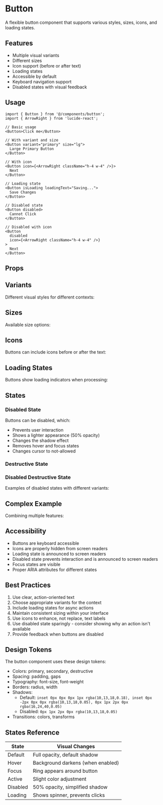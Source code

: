

<Meta of={ButtonStories} />

# Button

A flexible button component that supports various styles, sizes, icons, and loading states.

## Features

- Multiple visual variants
- Different sizes
- Icon support (before or after text)
- Loading states
- Accessible by default
- Keyboard navigation support
- Disabled states with visual feedback

## Usage

```tsx
import { Button } from '@/components/button';
import { ArrowRight } from 'lucide-react';

// Basic usage
<Button>Click me</Button>

// With variant and size
<Button variant="primary" size="lg">
  Large Primary Button
</Button>

// With icon
<Button icon={<ArrowRight className="h-4 w-4" />}>
  Next
</Button>

// Loading state
<Button isLoading loadingText="Saving...">
  Save Changes
</Button>

// Disabled state
<Button disabled>
  Cannot Click
</Button>

// Disabled with icon
<Button
  disabled
  icon={<ArrowRight className="h-4 w-4" />}
>
  Next
</Button>
```

## Props

<Controls />

## Variants

Different visual styles for different contexts:

<div className="flex items-center justify-around gap-4">
  <Story of={ButtonStories.Primary} />
  <Story of={ButtonStories.Secondary} />
  <Story of={ButtonStories.Outline} />
  <Story of={ButtonStories.Ghost} />
  <Story of={ButtonStories.Link} />
  <Story of={ButtonStories.LinkPrimary} />
  <Story of={ButtonStories.Destructive} />
</div>

## Sizes

Available size options:

<div className="flex items-center justify-around gap-4">
  <Story of={ButtonStories.Small} />
  <Story of={ButtonStories.Medium} />
  <Story of={ButtonStories.Large} />
  <Story of={ButtonStories.ExtraLarge} />
  <Story of={ButtonStories.TwoExtraLarge} />
</div>

## Icons

Buttons can include icons before or after the text:

<div className="flex items-center justify-around gap-4">
  <Story of={ButtonStories.WithIconBefore} />
  <Story of={ButtonStories.WithIconAfter} />
  <Story of={ButtonStories.IconButton} />
</div>

## Loading States

Buttons show loading indicators when processing:

<div className="flex items-center justify-around gap-4">
  <Story of={ButtonStories.Loading} />
  <Story of={ButtonStories.LoadingWithText} />
</div>

## States

### Disabled State

Buttons can be disabled, which:

- Prevents user interaction
- Shows a lighter appearance (50% opacity)
- Changes the shadow effect
- Removes hover and focus states
- Changes cursor to not-allowed

<Story of={ButtonStories.Disabled} />

### Destructive State

<Story of={ButtonStories.Destructive} />

### Disabled Destructive State

<Story of={ButtonStories.DisabledDestructive} />

Examples of disabled states with different variants:

<div className="flex items-center justify-around gap-4">
  <Story of={ButtonStories.DisabledPrimary} />
  <Story of={ButtonStories.DisabledWithIcon} />
  <Story of={ButtonStories.DisabledLoading} />
</div>

## Complex Example

Combining multiple features:

<Story of={ButtonStories.ComplexButton} />

## Accessibility

- Buttons are keyboard accessible
- Icons are properly hidden from screen readers
- Loading state is announced to screen readers
- Disabled state prevents interaction and is announced to screen readers
- Focus states are visible
- Proper ARIA attributes for different states

## Best Practices

1. Use clear, action-oriented text
2. Choose appropriate variants for the context
3. Include loading states for async actions
4. Maintain consistent sizing within your interface
5. Use icons to enhance, not replace, text labels
6. Use disabled state sparingly - consider showing why an action isn't available
7. Provide feedback when buttons are disabled

## Design Tokens

The button component uses these design tokens:

- Colors: primary, secondary, destructive
- Spacing: padding, gaps
- Typography: font-size, font-weight
- Borders: radius, width
- Shadows:
  - Default:
    `inset 0px 0px 0px 1px rgba(10,13,18,0.18), inset 0px -2px 0px 0px rgba(10,13,18,0.05), 0px 1px 2px 0px rgba(16,24,40,0.05)`
  - Disabled: `0px 1px 2px 0px rgba(10,13,18,0.05)`
- Transitions: colors, transforms

## States Reference

| State    | Visual Changes                    |
| -------- | --------------------------------- |
| Default  | Full opacity, default shadow      |
| Hover    | Background darkens (when enabled) |
| Focus    | Ring appears around button        |
| Active   | Slight color adjustment           |
| Disabled | 50% opacity, simplified shadow    |
| Loading  | Shows spinner, prevents clicks    |
